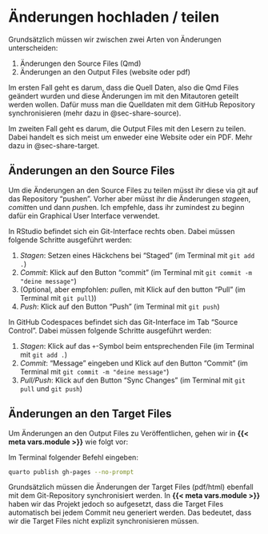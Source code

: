 # Änderungen hochladen / teilen

Grundsätzlich müssen wir zwischen zwei Arten von Änderungen unterscheiden: 

1. Änderungen den Source Files (Qmd)
2. Änderungen an den Output Files (website oder pdf)

Im ersten Fall geht es darum, dass die Quell Daten, also die Qmd Files geändert wurden und diese Änderungen im mit den Mitautoren geteilt werden wollen. Dafür muss man die Quelldaten mit dem GitHub Repository synchronisieren (mehr dazu in @sec-share-source).

Im zweiten Fall geht es darum, die Output Files mit den Lesern zu teilen. Dabei handelt es sich meist um enweder eine Website oder ein PDF. Mehr dazu in @sec-share-target.

## Änderungen an den Source Files {#sec-share-source}

Um die Änderungen an den Source Files zu teilen müsst ihr diese via git auf das Repository "pushen". Vorher aber müsst ihr die Änderungen *stage*en, *comitt*en und dann *push*en. Ich empfehle, dass ihr zumindest zu beginn dafür ein Graphical User Interface verwendet.

:::{.content-visible when-profile="research-methods"}

In RStudio befindet sich ein Git-Interface rechts oben. Dabei müssen folgende Schritte ausgeführt werden:

1. *Stagen*: Setzen eines Häckchens bei "Staged" (im Terminal mit `git add .`)
2. *Commit*: Klick auf den Button "commit" (im Terminal mit `git commit -m "deine message"`)
3. (Optional, aber empfohlen: *pull*en, mit Klick auf den button "Pull" (im Terminal mit `git pull`))
3. *Push*: Klick auf den Button "Push" (im Terminal mit `git push`)

:::

:::{.content-visible when-profile="statistik"}

In GitHub Codespaces befindet sich das Git-Interface im Tab "Source Control". Dabei müssen folgende Schritte ausgeführt werden:

1. *Stagen*: Klick auf das `+`-Symbol beim entsprechenden File (im Terminal mit `git add .`)
2. *Commit*: "Message" eingeben und Klick auf den Button "Commit" (im Terminal mit `git commit -m "deine message"`)
3. *Pull/Push*: Klick auf den Button "Sync Changes" (im Terminal mit `git pull` und `git push`)

:::

## Änderungen an den Target Files {#sec-share-target}


:::{.content-visible when-profile="research-methods"}
Um Änderungen an den Output Files zu Veröffentlichen, gehen wir in **{{< meta vars.module >}}** wie folgt vor:

Im Terminal folgender Befehl eingeben:

```sh
quarto publish gh-pages --no-prompt 
```
:::

:::{.content-visible when-profile="statistik"}

Grundsätzlich müssen die Änderungen der Target Files (pdf/html) ebenfall mit dem Git-Repository synchronisiert werden. In **{{< meta vars.module >}}** haben wir das Projekt jedoch so aufgesetzt, dass die Target Files automatisch bei jedem Commit neu generiert werden. Das bedeutet, dass wir die Target Files nicht explizit synchronisieren müssen.

:::
